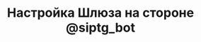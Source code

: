 ---
title: "Настройка Шлюза на стороне @siptg_bot"
"og:description": "Как настроить режим Шлюз для приема и осуществления звонков через единый Telegram-аккаунт компании"
"og:image": "docs2/images/cover-gateway.png"
sidebarTitle: "Настройка на стороне бота"
---